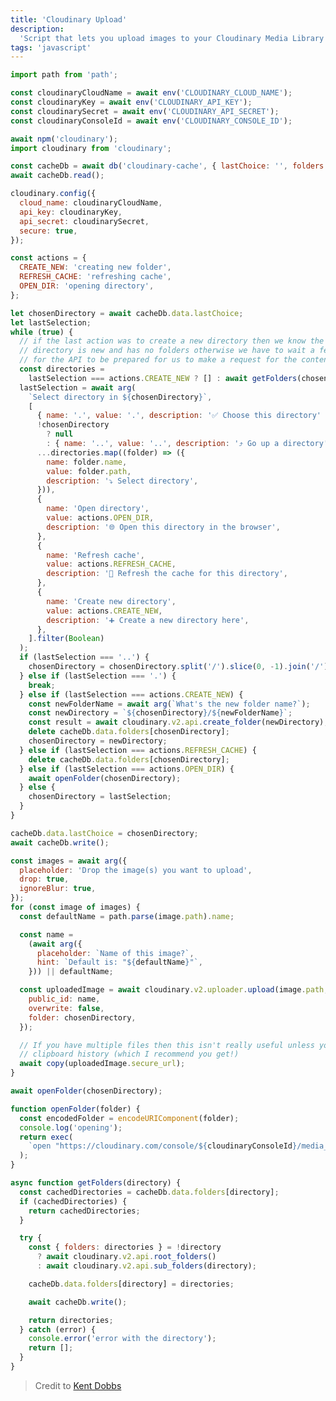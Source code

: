 ```yaml
---
title: 'Cloudinary Upload'
description:
  'Script that lets you upload images to your Cloudinary Media Library using Node.js'
tags: 'javascript'
---
```


```javascript
import path from 'path';

const cloudinaryCloudName = await env('CLOUDINARY_CLOUD_NAME');
const cloudinaryKey = await env('CLOUDINARY_API_KEY');
const cloudinarySecret = await env('CLOUDINARY_API_SECRET');
const cloudinaryConsoleId = await env('CLOUDINARY_CONSOLE_ID');

await npm('cloudinary');
import cloudinary from 'cloudinary';

const cacheDb = await db('cloudinary-cache', { lastChoice: '', folders: {} });
await cacheDb.read();

cloudinary.config({
  cloud_name: cloudinaryCloudName,
  api_key: cloudinaryKey,
  api_secret: cloudinarySecret,
  secure: true,
});

const actions = {
  CREATE_NEW: 'creating new folder',
  REFRESH_CACHE: 'refreshing cache',
  OPEN_DIR: 'opening directory',
};

let chosenDirectory = await cacheDb.data.lastChoice;
let lastSelection;
while (true) {
  // if the last action was to create a new directory then we know the chosen
  // directory is new and has no folders otherwise we have to wait a few seconds
  // for the API to be prepared for us to make a request for the contents.
  const directories =
    lastSelection === actions.CREATE_NEW ? [] : await getFolders(chosenDirectory);
  lastSelection = await arg(
    `Select directory in ${chosenDirectory}`,
    [
      { name: '.', value: '.', description: '✅ Choose this directory' },
      !chosenDirectory
        ? null
        : { name: '..', value: '..', description: '⤴️ Go up a directory' },
      ...directories.map((folder) => ({
        name: folder.name,
        value: folder.path,
        description: '⤵️ Select directory',
      })),
      {
        name: 'Open directory',
        value: actions.OPEN_DIR,
        description: '🌐 Open this directory in the browser',
      },
      {
        name: 'Refresh cache',
        value: actions.REFRESH_CACHE,
        description: '🔄 Refresh the cache for this directory',
      },
      {
        name: 'Create new directory',
        value: actions.CREATE_NEW,
        description: '➕ Create a new directory here',
      },
    ].filter(Boolean)
  );
  if (lastSelection === '..') {
    chosenDirectory = chosenDirectory.split('/').slice(0, -1).join('/');
  } else if (lastSelection === '.') {
    break;
  } else if (lastSelection === actions.CREATE_NEW) {
    const newFolderName = await arg(`What's the new folder name?`);
    const newDirectory = `${chosenDirectory}/${newFolderName}`;
    const result = await cloudinary.v2.api.create_folder(newDirectory);
    delete cacheDb.data.folders[chosenDirectory];
    chosenDirectory = newDirectory;
  } else if (lastSelection === actions.REFRESH_CACHE) {
    delete cacheDb.data.folders[chosenDirectory];
  } else if (lastSelection === actions.OPEN_DIR) {
    await openFolder(chosenDirectory);
  } else {
    chosenDirectory = lastSelection;
  }
}

cacheDb.data.lastChoice = chosenDirectory;
await cacheDb.write();

const images = await arg({
  placeholder: 'Drop the image(s) you want to upload',
  drop: true,
  ignoreBlur: true,
});
for (const image of images) {
  const defaultName = path.parse(image.path).name;

  const name =
    (await arg({
      placeholder: `Name of this image?`,
      hint: `Default is: "${defaultName}"`,
    })) || defaultName;

  const uploadedImage = await cloudinary.v2.uploader.upload(image.path, {
    public_id: name,
    overwrite: false,
    folder: chosenDirectory,
  });

  // If you have multiple files then this isn't really useful unless you have
  // clipboard history (which I recommend you get!)
  await copy(uploadedImage.secure_url);
}

await openFolder(chosenDirectory);

function openFolder(folder) {
  const encodedFolder = encodeURIComponent(folder);
  console.log('opening');
  return exec(
    `open "https://cloudinary.com/console/${cloudinaryConsoleId}/media_library/folders/${encodedFolder}"`
  );
}

async function getFolders(directory) {
  const cachedDirectories = cacheDb.data.folders[directory];
  if (cachedDirectories) {
    return cachedDirectories;
  }

  try {
    const { folders: directories } = !directory
      ? await cloudinary.v2.api.root_folders()
      : await cloudinary.v2.api.sub_folders(directory);

    cacheDb.data.folders[directory] = directories;

    await cacheDb.write();

    return directories;
  } catch (error) {
    console.error('error with the directory');
    return [];
  }
}
```

> Credit to [Kent Dobbs](https://github.com/johnlindquist/kit/discussions/310)
